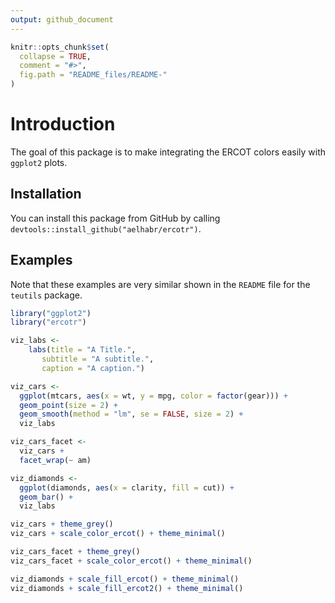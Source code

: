 ```yaml
---
output: github_document
---
```


<!-- README.md is generated from README.Rmd. Please edit that file -->

```r
knitr::opts_chunk$set(
  collapse = TRUE,
  comment = "#>",
  fig.path = "README_files/README-"
)
```

# Introduction

The goal of this package is to make integrating the ERCOT colors easily with `ggplot2` plots.

## Installation

You can install this package from GitHub by calling `devtools::install_github("aelhabr/ercotr")`.

## Examples

Note that these examples are very similar shown in the `README` file for the `teutils` package.

```r
library("ggplot2")
library("ercotr")

viz_labs <-
    labs(title = "A Title.",
       subtitle = "A subtitle.",
       caption = "A caption.")

viz_cars <-
  ggplot(mtcars, aes(x = wt, y = mpg, color = factor(gear))) +
  geom_point(size = 2) +
  geom_smooth(method = "lm", se = FALSE, size = 2) +
  viz_labs

viz_cars_facet <-
  viz_cars +
  facet_wrap(~ am)

viz_diamonds <-
  ggplot(diamonds, aes(x = clarity, fill = cut)) +
  geom_bar() +
  viz_labs

viz_cars + theme_grey()
viz_cars + scale_color_ercot() + theme_minimal()

viz_cars_facet + theme_grey()
viz_cars_facet + scale_color_ercot() + theme_minimal()

viz_diamonds + scale_fill_ercot() + theme_minimal()
viz_diamonds + scale_fill_ercot2() + theme_minimal()
```


